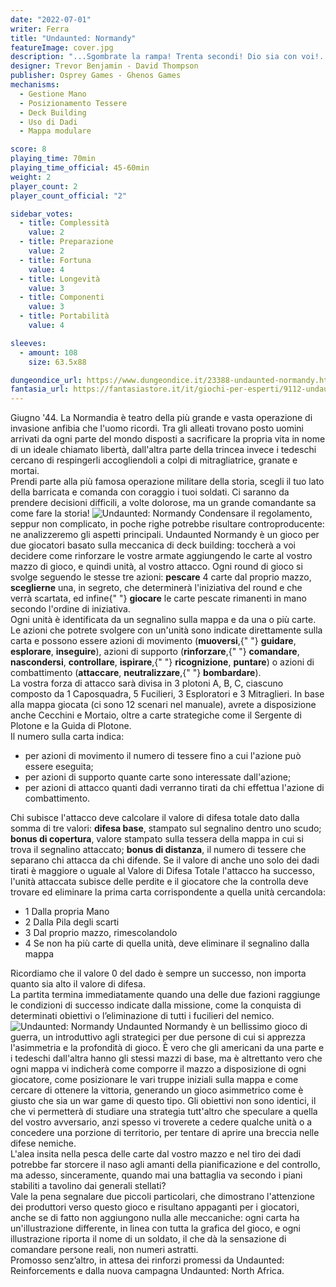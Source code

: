 ```yaml
---
date: "2022-07-01"
writer: Ferra
title: "Undaunted: Normandy"
featureImage: cover.jpg
description: "...Sgombrate la rampa! Trenta secondi! Dio sia con voi!..."
designer: Trevor Benjamin - David Thompson
publisher: Osprey Games - Ghenos Games
mechanisms:
  - Gestione Mano
  - Posizionamento Tessere
  - Deck Building
  - Uso di Dadi
  - Mappa modulare

score: 8
playing_time: 70min
playing_time_official: 45-60min
weight: 2
player_count: 2
player_count_official: "2"

sidebar_votes:
  - title: Complessità
    value: 2
  - title: Preparazione
    value: 2
  - title: Fortuna
    value: 4
  - title: Longevità
    value: 3
  - title: Componenti
    value: 3
  - title: Portabilità
    value: 4

sleeves:
  - amount: 108
    size: 63.5x88

dungeondice_url: https://www.dungeondice.it/23388-undaunted-normandy.html
fantasia_url: https://fantasiastore.it/it/giochi-per-esperti/9112-undaunted-normandy.html
---
```


<Setting>
  Giugno '44. La Normandia è teatro della più grande e vasta operazione di
  invasione anfibia che l'uomo ricordi. Tra gli alleati trovano posto uomini
  arrivati da ogni parte del mondo disposti a sacrificare la propria vita in
  nome di un ideale chiamato libertà, dall'altra parte della trincea invece i
  tedeschi cercano di respingerli accogliendoli a colpi di mitragliatrice,
  granate e mortai. <br />
  Prendi parte alla più famosa operazione militare della storia, scegli il tuo lato
  della barricata e comanda con coraggio i tuoi soldati. Ci saranno da prendere decisioni
  difficili, a volte dolorose, ma un grande comandante sa come fare la storia!
</Setting>

<img src="./game1.jpg" alt="Undaunted: Normandy" />

<Rules>
  Condensare il regolamento, seppur non complicato, in poche righe potrebbe
  risultare controproducente: ne analizzeremo gli aspetti principali. Undaunted
  Normandy è un gioco per due giocatori basato sulla meccanica di deck building:
  toccherà a voi decidere come rinforzare le vostre armate aggiungendo le carte
  al vostro mazzo di gioco, e quindi unità, al vostro attacco. Ogni round di
  gioco si svolge seguendo le stesse tre azioni: <strong>pescare</strong> 4
  carte dal proprio mazzo, <strong>sceglierne</strong> una, in segreto, che
  determinerà l'iniziativa del round e che verrà scartata, ed infine{" "}
  <strong>giocare</strong> le carte pescate rimanenti in mano secondo l'ordine
  di iniziativa.
  <br />
  Ogni unità è identificata da un segnalino sulla mappa e da una o più carte. Le
  azioni che potrete svolgere con un'unità sono indicate direttamente sulla
  carta e possono essere azioni di movimento (<strong>muoversi</strong>,{" "}
  <strong>guidare</strong>, <strong>esplorare</strong>,
  <strong>inseguire</strong>), azioni di supporto (<strong>rinforzare</strong>,{" "}
  <strong>comandare</strong>, <strong>nascondersi</strong>,
  <strong>controllare</strong>, <strong>ispirare</strong>,{" "}
  <strong>ricognizione</strong>, <strong>puntare</strong>) o azioni di
  combattimento (<strong>attaccare</strong>, <strong>neutralizzare</strong>,{" "}
  <strong>bombardare</strong>).
  <br />
  La vostra forza di attacco sarà divisa in 3 plotoni A, B, C, ciascuno composto
  da 1 Caposquadra, 5 Fucilieri, 3 Esploratori e 3 Mitraglieri. In base alla
  mappa giocata (ci sono 12 scenari nel manuale), avrete a disposizione anche
  Cecchini e Mortaio, oltre a carte strategiche come il Sergente di Plotone e la
  Guida di Plotone.
  <br />
  Il numero sulla carta indica:
  <ul>
    <li>
      per azioni di movimento il numero di tessere fino a cui l'azione può
      essere eseguita;
    </li>
    <li>per azioni di supporto quante carte sono interessate dall'azione;</li>
    <li>
      per azioni di attacco quanti dadi verranno tirati da chi effettua l'azione
      di combattimento.
    </li>
  </ul>
  Chi subisce l'attacco deve calcolare il valore di difesa totale dato dalla
  somma di tre valori: <strong>difesa base</strong>, stampato sul segnalino
  dentro uno scudo;
  <strong>bonus di copertura</strong>, valore stampato sulla tessera della mappa
  in cui si trova il segnalino attaccato; <strong>bonus di distanza</strong>, il
  numero di tessere che separano chi attacca da chi difende. Se il valore di anche
  uno solo dei dadi tirati è maggiore o uguale al Valore di Difesa Totale l'attacco
  ha successo, l'unità attaccata subisce delle perdite e il giocatore che la controlla
  deve trovare ed eliminare la prima carta corrispondente a quella unità cercandola:
  <ul>
    <li>1 Dalla propria Mano</li>
    <li>2 Dalla Pila degli scarti</li>
    <li>3 Dal proprio mazzo, rimescolandolo</li>
    <li>
      4 Se non ha più carte di quella unità, deve eliminare il segnalino dalla
      mappa
    </li>
  </ul>
  Ricordiamo che il valore 0 del dado è sempre un successo, non importa quanto sia
  alto il valore di difesa.
  <br />
  La partita termina immediatamente quando una delle due fazioni raggiunge le condizioni
  di successo indicate dalla missione, come la conquista di determinati obiettivi
  o l’eliminazione di tutti i fucilieri del nemico.
</Rules>

<img src="./game2.jpg" alt="Undaunted: Normandy" />

<Feedback>
  Undaunted Normandy è un bellissimo gioco di guerra, un introduttivo agli
  strategici per due persone di cui si apprezza l'asimmetria e la profondità di
  gioco. È vero che gli americani da una parte e i tedeschi dall'altra hanno gli
  stessi mazzi di base, ma è altrettanto vero che ogni mappa vi indicherà come
  comporre il mazzo a disposizione di ogni giocatore, come posizionare le vari
  truppe iniziali sulla mappa e come cercare di ottenere la vittoria, generando
  un gioco asimmetrico come è giusto che sia un war game di questo tipo. Gli
  obiettivi non sono identici, il che vi permetterà di studiare una strategia
  tutt'altro che speculare a quella del vostro avversario, anzi spesso vi
  troverete a cedere qualche unità o a concedere una porzione di territorio, per
  tentare di aprire una breccia nelle difese nemiche. <br />
  L'alea insita nella pesca delle carte dal vostro mazzo e nel tiro dei dadi potrebbe
  far storcere il naso agli amanti della pianificazione e del controllo, ma adesso,
  sinceramente, quando mai una battaglia va secondo i piani stabiliti a tavolino
  dai generali stellati?
  <br />
  Vale la pena segnalare due piccoli particolari, che dimostrano l'attenzione dei
  produttori verso questo gioco e risultano appaganti per i giocatori, anche se di
  fatto non aggiungono nulla alle meccaniche: ogni carta ha un'illustrazione differente,
  in linea con tutta la grafica del gioco, e ogni illustrazione riporta il nome di
  un soldato, il che dà la sensazione di comandare persone reali, non numeri astratti.
  <br />
  Promosso senz’altro, in attesa dei rinforzi promessi da Undaunted: Reinforcements
  e dalla nuova campagna Undaunted: North Africa.
</Feedback>

<Instagram id="Cfd_Z0jjjmc" />
